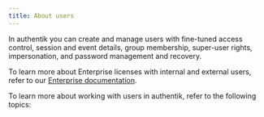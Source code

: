 ```yaml
---
title: About users
---
```



In authentik you can create and manage users with fine-tuned access control, session and event details, group membership, super-user rights, impersonation, and password management and recovery.

To learn more about Enterprise licenses with internal and external users, refer to our [Enterprise documentation](../../enterprise/manage-enterprise.md#about-users-and-licenses).

To learn more about working with users in authentik, refer to the following topics:

<DocCardList />
